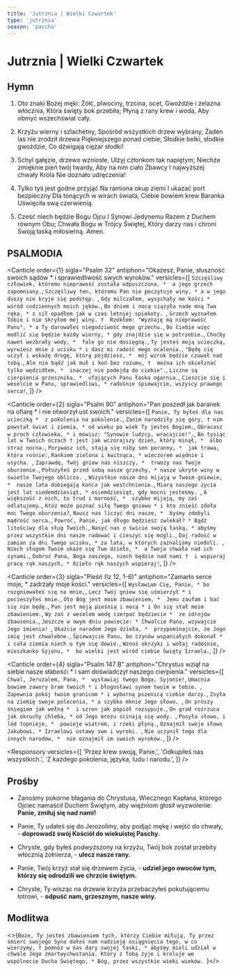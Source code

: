 ```yaml
---
title: 'Jutrznia | Wielki Czwartek'
type: 'jutrznia'
season: 'pascha'
---
```


# Jutrznia | Wielki Czwartek

<OpeningVersicle />

## Hymn

1. Oto znaki Bożej męki:
   Żółć, plwociny, trzcina, ocet,
   Gwoździe i żelazna włócznia,
   Która święty bok przebiła;
   Płyną z rany krew i woda,
   Aby obmyć wszechświat cały.

2. Krzyżu wierny i szlachetny,
   Spośród wszystkich drzew wybrany,
   Żaden las nie zrodził drzewa
   Piękniejszego ponad ciebie;
   Słodkie belki, słodkie gwoździe,
   Co dźwigają ciężar słodki!

3. Schyl gałęzie, drzewo wzniosłe,
   Ulżyj członkom tak napiętym;
   Niechże zmięknie pień twój twardy,
   Aby na nim ciało Zbawcy
   I najwyższej chwały Króla
   Nie doznało udręczenia!

4. Tylko tyś jest godne przyjąć
   Na ramiona okup ziemi
   I ukazać port bezpieczny
   Dla tonących w wirach świata,
   Ciebie bowiem krew Baranka
   Uświęciła swą czerwienią.

5. Cześć niech będzie Bogu Ojcu
   I Synowi Jedynemu
   Razem z Duchem równym Obu;
   Chwała Bogu w Trójcy Świętej,
   Który darzy nas i chroni
   Swoją łaską miłosierną. Amen.

## PSALMODIA

<Canticle
  order={1}
  sigla="Psalm 32"
  antiphon="Okażesz, Panie, słuszność swoich sądów * i sprawiedliwość swych wyroków."
  versicles={[
    `Szczęśliwy człowiek, któremu nieprawość została odpuszczona, * 
a jego grzech zapomniany.`,
    `Szczęśliwy ten, któremu Pan nie poczytuje winy, *
a w jego duszy nie kryje się podstęp. `,
    `Gdy milczałem, wysychały me kości * 
wśród codziennych moich jęków.`,
    `Bo dniem i nocą ciążyła nade mną Twa ręka, *
z sił opadłem jak w czas letniej spiekoty. `,
    `Grzech wyznałem Tobie i nie skryłem mej winy. † 
Rzekłem: "Wyznaję mą nieprawość Panu", *
a Ty darowałeś niegodziwość mego grzechu.`,
    `Do Ciebie więc modlić się będzie każdy wierny, *
gdy znajdzie się w potrzebie.`,
    `Choćby nawet wezbrały wody, * 
fale go nie dosięgną.`,
    `Ty jesteś moją ucieczką, wyrwiesz mnie z ucisku *
i dasz mi radość mego ocalenia.`,
    `"Będę cię uczył i wskażę drogę, którą pójdziesz, * 
mój wzrok będzie czuwał nad tobą.`,
    `Ale nie bądź jak muł i koń bez rozumu, † 
można ich okiełznać tylko wędzidłem, * 
inaczej nie podejdą do ciebie".`,
    `Liczne są cierpienia grzesznika, * 
ufających Panu łaska ogarnia.`,
    `Cieszcie się i weselcie w Panu, sprawiedliwi, *
radośnie śpiewajcie, wszyscy prawego serca!`,
  ]}
/>

<Canticle
  order={2}
  sigla="Psalm 90"
  antiphon="Pan poszedł jak baranek na ofiarę * i nie otworzył ust swoich."
  versicles={[
    `Panie, Ty byłeś dla nas ucieczką * 
z pokolenia na pokolenie.`,
    `Zanim narodziły się góry, †
nim powstał świat i ziemia, *
od wieku po wiek Ty jesteś Bogiem.`,
    `Obracasz w proch człowieka, *
i mówisz: "Synowie ludzcy, wracajcie!".`,
    `Bo tysiąc lat w Twoich oczach †
jest jak wczorajszy dzień, który minął, * 
albo straż nocna.`,
    `Porywasz ich, stają się niby sen poranny, * 
jak trawa, która rośnie:`,
    `Rankiem zielona i kwitnąca, *
wieczorem więdnie i usycha. `,
    `Zaprawdę, Twój gniew nas niszczy, * 
trwoży nas Twoje oburzenie.`,
    `Położyłeś przed sobą nasze grzechy, *
nasze ukryte winy w świetle Twojego oblicza. `,
    `Wszystkie nasze dni mijają w Twoim gniewie, * 
nasze lata dobiegają końca jak westchnienie.`,
    `Miarą naszego życia jest lat siedemdziesiąt, *
osiemdziesiąt, gdy mocni jesteśmy. `,
    `A większość z nich, to trud i marność, * 
szybko mijają, my zaś odlatujemy.`,
    `Któż może poznać siłę Twego gniewu *
i kto znieść zdoła moc Twego oburzenia?`,
    `Naucz nas liczyć dni nasze, * 
byśmy zdobyli mądrość serca.`,
    `Powróć, Panie, jak długo będziesz zwlekał? *
Bądź litościwy dla sług Twoich.`,
    `Nasyć nas o świcie swoją łaską, *
abyśmy przez wszystkie dni nasze radować i cieszyć się mogli.`,
    `Daj radość w zamian za dni Twego ucisku, *
za lata, w których zaznaliśmy niedoli. `,
    `Niech sługom Twoim ukaże się Twe dzieło, * 
a Twoja chwała nad ich synami.`,
    `Dobroć Pana, Boga naszego, niech będzie nad nami † 
i wspieraj pracę rąk naszych, *
dzieło rąk naszych wspieraj!`,
  ]}
/>

<Canticle
  order={3}
  sigla="Pieśń (Iz 12, 1-6)"
  antiphon="Zamarło serce moje, * zadrżały moje kości."
  versicles={[
    `Wysławiam Cię, Panie, *
bo rozgniewałeś się na mnie,`,
    `Lecz Twój gniew się uśmierzył *
i pocieszyłeś mnie.`,
    `Oto Bóg jest moim zbawieniem, * 
Jemu zaufam i bać się nie będę.`,
    `Pan jest moją pieśnią i mocą *
i On się stał moim zbawieniem.`,
    `Wy zaś z weselem wodę czerpać będziecie * 
ze zdrojów zbawienia.`,
    `Jeszcze w owym dniu powiecie: *
Chwalcie Pana, wzywajcie Jego imienia! `,
    `Ukażcie narodom Jego dzieła, * 
przypominajcie, że Jego imię jest chwalebne.`,
    `Śpiewajcie Panu, bo czynów wspaniałych dokonał *
i cała ziemia niech o tym się dowie.`,
    `Wznoś okrzyki i wołaj radośnie, mieszkanko Syjonu, * 
bo wielki jest wśród ciebie Święty Izraela.`,
  ]}
/>

<Canticle
  order={4}
  sigla="Psalm 147 B"
  antiphon="Chrystus wziął na siebie nasze słabości * i sam doświadczył naszego cierpienia."
  versicles={[
    `Chwal, Jeruzalem, Pana, * 
wysławiaj twego Boga, Syjonie!`,
    `Umacnia bowiem zawory bram twoich *
i błogosławi synom twoim w tobie. `,
    `Zapewnia pokój twoim granicom *
i wyborną pszenicą ciebie darzy.`,
    `Zsyła na ziemię swoje polecenia, *
a szybko mknie Jego słowo. `,
    `On prószy śniegiem jak wełną * 
i szron jak popiół rozsypuje.`,
    `On grad rozrzuca jak okruchy chleba, *
od Jego mrozu ścinają się wody. `,
    `Posyła słowo, i lód topnieje, * 
powieje wiatrem, i rzeki płyną.`,
    `Oznajmił swoje słowo Jakubowi, *
Izraelowi ustawy swe i wyroki. `,
    `Nie uczynił tego dla innych narodów, * 
nie oznajmił im swoich wyroków.`,
  ]}
/>

<Passage
  sigla="Hbr 2, 9b-10"
  passage="Widzimy Jezusa chwałą i czcią ukoronowanego za cierpienia śmierci, iż z łaski Bożej za wszystkich zaznał śmierci. Przystało bowiem Temu, dla którego wszystko i  przez  którego  wszystko, który  wielu  synów  do  chwały  doprowadza, aby przewodnika ich zbawienia udoskonalił przez cierpienie."
/>

<Responsory
  versicles={[
    'Przez krew swoją, Panie,',
    'Odkupiłeś nas wszystkich.',
    'Z każdego pokolenia, języka, ludu i narodu.',
  ]}
/>

<Benedictus antiphon="Gorąco pragnąłem * spożywać tę Paschę z wami, / zanim będę cierpiał." />

## Prośby

- Zanośmy pokorne błagania do Chrystusa, Wiecznego Kapłana, którego Ojciec namaścił Duchem Świętym, aby więźniom głosił wyzwolenie: **Panie, zmiłuj się nad nami!**

- Panie, Ty udałeś się do Jerozolimy, aby podjąć mękę i wejść do chwały, - **doprowadź swój Kościół do wiekuistej Paschy.**

- Chryste, gdy byłeś podwyższony na krzyżu, Twój bok został przebity włócznią żołnierza, - **ulecz nasze rany.**

- Panie, Twój krzyż stał się drzewem życia, - **udziel jego owoców tym, którzy się odrodzili we chrzcie świętym.**

- Chryste, Ty wisząc na drzewie krzyża przebaczyłeś pokutującemu łotrowi, - **odpuść nam, grzesznym, nasze winy.**

<CustomIntercessions type="lauds" />

<KyrieEleison />

<LordsPrayer />

## Modlitwa

<>{`Boże, Ty jesteś zbawieniem tych, którzy Ciebie miłują, Ty przez śmierć swojego Syna dałeś nam nadzieję osiągnięcia tego, w co wierzymy, † pomnóż w nas dary swojej łaski, * abyśmy mieli udział w chwale Jego zmartwychwstania. Który z Tobą żyje i króluje we wspólnocie Ducha Świętego, * Bóg, przez wszystkie wieki wieków. `}</>

<Amen />

<BlessingAndConcludingVersicle />
